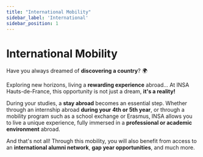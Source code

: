 ```yaml
---
title: "International Mobility"
sidebar_label: 'International'
sidebar_position: 1
---
```


# International Mobility

Have you always dreamed of **discovering a country**? 🌍

Exploring new horizons, living a **rewarding experience** abroad... At INSA Hauts-de-France, this opportunity is not just a dream, **it's a reality!**

During your studies, a **stay abroad** becomes an essential step. Whether through an internship abroad **during your 4th or 5th year**, or through a mobility program such as a school exchange or Erasmus, INSA allows you to live a unique experience, fully immersed in a **professional or academic environment** abroad.

And that's not all! Through this mobility, you will also benefit from access to an **international alumni network**, **gap year opportunities**, and much more.